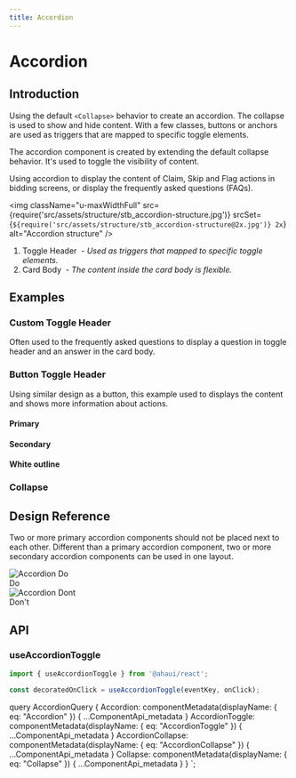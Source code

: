 ```yaml
---
title: Accordion
---
```


# Accordion

## Introduction

Using the default `<Collapse>` behavior to create an accordion. The collapse is used to show and hide content. With a few classes, buttons or anchors are used as triggers that are mapped to specific toggle elements.

The accordion component is created by extending the default collapse behavior. It's used to toggle the visibility of content.

Using accordion to display the content of Claim, Skip and Flag actions in bidding screens, or display the frequently asked questions (FAQs).

<img
  className="u-maxWidthFull"
  src={require('src/assets/structure/stb_accordion-structure.jpg')}
  srcSet={`${require('src/assets/structure/stb_accordion-structure@2x.jpg')} 2x`}
  alt="Accordion structure"
/>
 <ol className="u-paddingLeftLarge u-textGray u-marginTopTiny">
  <li>
    Toggle Header&nbsp;
    <i className="u-text200">- Used as triggers that mapped to specific toggle elements.</i>
  </li>
  <li>
    Card Body&nbsp;
    <i className="u-text200">- The content inside the card body is flexible.</i>
  </li>
</ol>

## Examples

### Custom Toggle Header

Often used to the frequently asked questions to display a question in toggle header and an answer in the card body.

<CodeView codeText={customToggle}/>

### Button Toggle Header

Using similar design as a button, this example used to displays the content and shows more information about actions.

#### Primary
<CodeView codeText={togglePrimary}/>

#### Secondary

<CodeView codeText={toggleSecondary}/>

#### White outline

<CodeView codeText={toggleOutline} />

### Collapse

<CodeView codeText={exampleCollapse} />

## Design Reference
Two or more primary accordion components should not be placed next to each other. Different than a primary accordion component, two or more secondary accordion components can be used in one layout.
<div className="Grid u-marginBottomLarge">
  <div className="u-sizeFull md:u-size1of2">
    <img
      className="u-maxWidthFull"
      src={require('src/assets/ref/accordion-structure-do.jpg')}
      srcSet={`${require('src/assets/ref/accordion-structure-do@2x.jpg')} 2x`}
      alt="Accordion Do"
    />
    <div className="u-borderBottom u-borderLarge u-borderPositive u-marginTopSmall" />
    <div className="u-textPositive">Do</div>
  </div>
  <div className="u-sizeFull md:u-size1of2">
    <img
      className="u-maxWidthFull"
      src={require('src/assets/ref/accordion-structure-dont.jpg')}
      srcSet={`${require('src/assets/ref/accordion-structure-dont@2x.jpg')} 2x`}
      alt="Accordion Dont"
    />
    <div className="u-borderBottom u-borderLarge u-borderNegative u-marginTopSmall" />
    <div className="u-textNegative">Don't</div>
  </div>
</div>

## API

<ComponentApi metadata={props.data.Accordion} />
<ComponentApi metadata={props.data.AccordionToggle} exportedBy={props.data.Accordion} />
<ComponentApi metadata={props.data.AccordionCollapse} exportedBy={props.data.Accordion} />
<ComponentApi metadata={props.data.Collapse} />

### useAccordionToggle

```jsx
import { useAccordionToggle } from '@ahaui/react';

const decoratedOnClick = useAccordionToggle(eventKey, onClick);

```


  query AccordionQuery {
    Accordion: componentMetadata(displayName: { eq: "Accordion" }) {
      ...ComponentApi_metadata
    }
    AccordionToggle: componentMetadata(displayName: { eq: "AccordionToggle" }) {
      ...ComponentApi_metadata
    }
    AccordionCollapse: componentMetadata(displayName: { eq: "AccordionCollapse" }) {
      ...ComponentApi_metadata
    }
    Collapse: componentMetadata(displayName: { eq: "Collapse" }) {
      ...ComponentApi_metadata
    }
  }
`;
